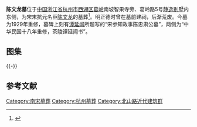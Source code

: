 {{文物保护单位
| 级别 = 市级
| 省名 = 浙江省
| 市/县名 = 杭州市
| 名称 = 陈文龙墓
| 图片 = [[File:Tomb_of_Chen_Wenlong_01_2015-03.JPG|260px]]<br><small>陈文龙墓，2015年3月</small>
| 编号 = 第二批，编号不详
| 分类 = 古墓葬
| 时代 = 南宋
| 所在 = [[西湖区_(杭州市)|西湖区]]葛岭南坡智果寺西侧
| 登录 = 1992年1月
}} 
'''陈文龙墓'''位于[[中国|中国]][[浙江省|浙江省]][[杭州市|杭州市]][[西湖区_(杭州市)|西湖区]][[葛岭|葛岭]]南坡智果寺旁、葛岭路5号[[静逸别墅_(杭州)|静逸别墅]]内东侧，为宋末抗元名臣[[陈文龙|陈文龙]]的墓葬<ref>{{cite web|url=http://ori.hangzhou.com.cn/ornews/content/2011-04/01/content_3679784.htm|title=《陈文龙：落得清静的“西湖忠肃”》|accessdate=2015-03-07|work=王宁|publisher=杭州网|archive-url=https://web.archive.org/web/20150402130444/http://ori.hangzhou.com.cn/ornews/content/2011-04/01/content_3679784.htm|archive-date=2015-04-02|dead-url=yes}}</ref>。明正德时曾在墓前建祠，后渐荒废。今墓为1929年重修，墓碑上刻有[[谭延闿|谭延闿]]所题写的“宋参知政事陈忠肃公墓”，两侧为“中华民国十八年重修，茶陵谭延闿书”。
== 图集 ==
{{multiple image
| align  = left
| width = 240
| image1 = Tomb of Chen Wenlong 04 2015-03.JPG
| caption1 = 正面
| image2 = Tomb of Chen Wenlong 05 2015-03.JPG
| caption2 = 侧面
| image3 = Tomb of Chen Wenlong 08 2015-03.JPG
| caption3 = 后侧墙壁局部}}
{{-}}
== 参考文献 ==
{{reflist}}
{{DEFAULTSORT:C}}
{{commons category|Tomb of Chen Wenlong}}
[[Category:南宋墓葬|Category:南宋墓葬]]
[[Category:杭州墓葬|Category:杭州墓葬]]
[[Category:北山路近代建筑群|Category:北山路近代建筑群]]